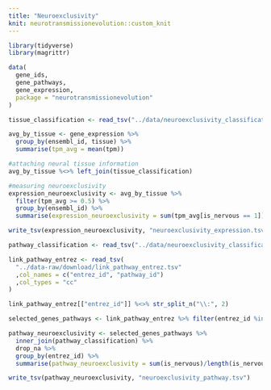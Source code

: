 ```yaml
---
title: "Neuroexclusivity"
knit: neurotransmissionevolution::custom_knit
---
```

```r
library(tidyverse)
library(magrittr)

data(
  gene_ids,
  gene_pathways,
  gene_expression,
  package = "neurotransmissionevolution"
)
```

```r
tissue_classification <- read_tsv("../data/neuroexclusivity_classification_tissue.tsv", col_types = "ci")

avg_by_tissue <- gene_expression %>%
  group_by(ensembl_id, tissue) %>%
  summarise(tpm_avg = mean(tpm))

#attaching neural tissue information
avg_by_tissue %<>% left_join(tissue_classification)

#measuring neuroexclusivity
expression_neuroexclusivity <- avg_by_tissue %>%
  filter(tpm_avg >= 0.5) %>%
  group_by(ensembl_id) %>%
  summarise(expression_neuroexclusivity = sum(tpm_avg[is_nervous == 1])/sum(tpm_avg))

write_tsv(expression_neuroexclusivity, "neuroexclusivity_expression.tsv")
```

```r
pathway_classification <- read_tsv("../data/neuroexclusivity_classification_pathway.tsv", col_types = "cci")

link_pathway_entrez <- read_tsv(
  "../data-raw/download/link_pathway_entrez.tsv"
  ,col_names = c("entrez_id", "pathway_id")
  ,col_types = "cc"
)

link_pathway_entrez[["entrez_id"]] %<>% str_split_n("\\:", 2)

selected_genes_pathways <- link_pathway_entrez %>% filter(entrez_id %in% gene_ids[["entrez_id"]])

pathway_neuroexclusivity <- selected_genes_pathways %>%
  inner_join(pathway_classification) %>%
  drop_na %>%
  group_by(entrez_id) %>%
  summarise(pathway_neuroexclusivity = sum(is_nervous)/length(is_nervous))

write_tsv(pathway_neuroexclusivity, "neuroexclusivity_pathway.tsv")
```

